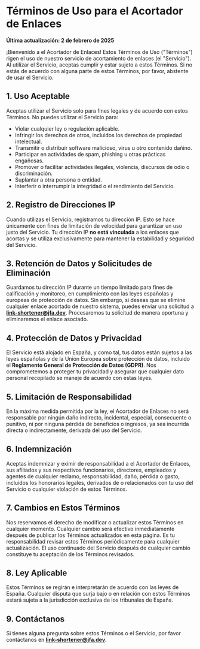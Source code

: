 # Términos de Uso para el Acortador de Enlaces

**Última actualización: 2 de febrero de 2025**

¡Bienvenido a el Acortador de Enlaces!
Estos Términos de Uso ("Términos") rigen el uso de nuestro servicio de acortamiento de enlaces (el "Servicio"). Al utilizar el Servicio, aceptas cumplir y estar sujeto a estos Términos. Si no estás de acuerdo con alguna parte de estos Términos, por favor, abstente de usar el Servicio.

## 1. **Uso Aceptable**

Aceptas utilizar el Servicio solo para fines legales y de acuerdo con estos Términos. No puedes utilizar el Servicio para:

- Violar cualquier ley o regulación aplicable.
- Infringir los derechos de otros, incluidos los derechos de propiedad intelectual.
- Transmitir o distribuir software malicioso, virus u otro contenido dañino.
- Participar en actividades de spam, phishing u otras prácticas engañosas.
- Promover o facilitar actividades ilegales, violencia, discursos de odio o discriminación.
- Suplantar a otra persona o entidad.
- Interferir o interrumpir la integridad o el rendimiento del Servicio.

## 2. **Registro de Direcciones IP**

Cuando utilizas el Servicio, registramos tu dirección IP. Esto se hace únicamente con fines de limitación de velocidad para garantizar un uso justo del Servicio. Tu dirección IP **no está vinculada** a los enlaces que acortas y se utiliza exclusivamente para mantener la estabilidad y seguridad del Servicio.

## 3. **Retención de Datos y Solicitudes de Eliminación**

Guardamos tu dirección IP durante un tiempo limitado para fines de calificación y monitoreo, en cumplimiento con las leyes españolas y europeas de protección de datos. Sin embargo, si deseas que se elimine cualquier enlace acortado de nuestro sistema, puedes enviar una solicitud a **link-shortener@jfa.dev**. Procesaremos tu solicitud de manera oportuna y eliminaremos el enlace asociado.

## 4. **Protección de Datos y Privacidad**

El Servicio está alojado en España, y como tal, tus datos están sujetos a las leyes españolas y de la Unión Europea sobre protección de datos, incluido el **Reglamento General de Protección de Datos (GDPR)**. Nos comprometemos a proteger tu privacidad y asegurar que cualquier dato personal recopilado se maneje de acuerdo con estas leyes.

## 5. **Limitación de Responsabilidad**

En la máxima medida permitida por la ley, el Acortador de Enlaces no será responsable por ningún daño indirecto, incidental, especial, consecuente o punitivo, ni por ninguna pérdida de beneficios o ingresos, ya sea incurrida directa o indirectamente, derivada del uso del Servicio.

## 6. **Indemnización**

Aceptas indemnizar y eximir de responsabilidad a el Acortador de Enlaces, sus afiliados y sus respectivos funcionarios, directores, empleados y agentes de cualquier reclamo, responsabilidad, daño, pérdida o gasto, incluidos los honorarios legales, derivados de o relacionados con tu uso del Servicio o cualquier violación de estos Términos.

## 7. **Cambios en Estos Términos**

Nos reservamos el derecho de modificar o actualizar estos Términos en cualquier momento. Cualquier cambio será efectivo inmediatamente después de publicar los Términos actualizados en esta página. Es tu responsabilidad revisar estos Términos periódicamente para cualquier actualización. El uso continuado del Servicio después de cualquier cambio constituye tu aceptación de los Términos revisados.

## 8. **Ley Aplicable**

Estos Términos se regirán e interpretarán de acuerdo con las leyes de España. Cualquier disputa que surja bajo o en relación con estos Términos estará sujeta a la jurisdicción exclusiva de los tribunales de España.

## 9. **Contáctanos**

Si tienes alguna pregunta sobre estos Términos o el Servicio, por favor contáctanos en **link-shortener@jfa.dev**.
